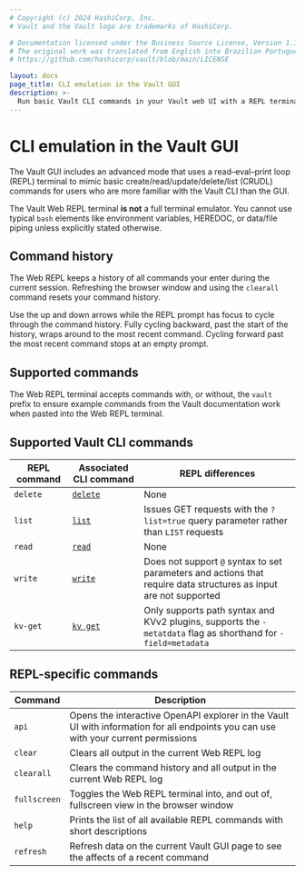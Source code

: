 ```yaml
---
# Copyright (c) 2024 HashiCorp, Inc.
# Vault and the Vault logo are trademarks of HashiCorp.

# Documentation licensed under the Business Source License, Version 1.1.
# The original work was translated from English into Brazilian Portuguese.
# https://github.com/hashicorp/vault/blob/main/LICENSE

layout: docs
page_title: CLI emulation in the Vault GUI
description: >-
  Run basic Vault CLI commands in your Vault web UI with a REPL terminal.
---
```


# CLI emulation in the Vault GUI

The Vault GUI includes an advanced mode that uses a read–eval–print loop (REPL)
terminal to mimic basic create/read/update/delete/list (CRUDL) commands for
users who are more familiar with the Vault CLI than the GUI.

<Note title="Limited emulation">

  The Vault Web REPL terminal **is not** a full terminal emulator. You cannot
  use typical `bash` elements like environment variables, HEREDOC, or data/file
  piping unless explicitly stated otherwise.

</Note>

## Command history

The Web REPL keeps a history of all commands your enter during the current
session. Refreshing the browser window and using the `clearall` command resets
your command history.

Use the up and down arrows while the REPL prompt has focus to cycle through the
command history. Fully cycling backward, past the start of the history, wraps
around to the most recent command. Cycling forward past the most recent command
stops at an empty prompt.

## Supported commands

<Tip>

  The Web REPL terminal accepts commands with, or without, the `vault` prefix to
  ensure example commands from the Vault documentation work when pasted into
  the Web REPL terminal.

</Tip>

## Supported Vault CLI commands

REPL command | Associated CLI command                  | REPL differences
------------ | --------------------------------------- | ----------------------
`delete`     | [`delete`](/vault/docs/commands/delete) | None
`list`       | [`list`](/vault/docs/commands/list)     | Issues GET requests with the `?list=true` query parameter rather than `LIST` requests
`read`       | [`read`](/vault/docs/commands/read)     | None
`write`      | [`write`](/vault/docs/commands/write)   | Does not support `@` syntax to set parameters and actions that require data structures as input are not supported
`kv-get`     | [`kv get`](/vault/docs/commands/kv/get) | Only supports path syntax and KVv2 plugins, supports the `-metatdata` flag as shorthand for `-field=metadata`

## REPL-specific commands

Command    | Description
------------ | -----------
`api`        | Opens the interactive OpenAPI explorer in the Vault UI with information for all endpoints you can use with your current permissions
`clear`      | Clears all output in the current Web REPL log
`clearall`   | Clears the command history and all output in the current Web REPL log
`fullscreen` | Toggles the Web REPL terminal into, and out of, fullscreen view in the browser window
`help`       | Prints the list of all available REPL commands with short descriptions
`refresh`    | Refresh data on the current Vault GUI page to see the affects of a recent command
